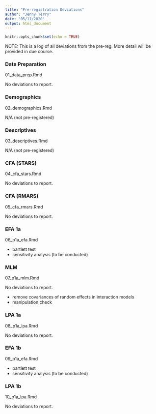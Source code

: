 ```yaml
---
title: "Pre-registration Deviations"
author: "Jenny Terry"
date: "05/11/2020"
output: html_document
---
```


```r
knitr::opts_chunk$set(echo = TRUE)
```

NOTE: This is a log of all deviations from the pre-reg. More detail will be provided in due course.

### Data Preparation

01_data_prep.Rmd

No deviations to report.

### Demographics

02_demographics.Rmd

N/A (not pre-registered)

### Descriptives

03_descriptives.Rmd

N/A (not pre-registered)

### CFA (STARS)

04_cfa_stars.Rmd

No deviations to report.

### CFA (RMARS)

05_cfa_rmars.Rmd

No deviations to report.

### EFA 1a

06_p1a_efa.Rmd

- bartlett test
- sensitivity analysis (to be conducted)

### MLM

07_p1a_mlm.Rmd

No deviations to report.

- remove covariances of random effects in interaction models 
- manipulation check

### LPA 1a

08_p1a_lpa.Rmd

No deviations to report.

### EFA 1b

09_p1a_efa.Rmd

- bartlett test
- sensitivity analysis (to be conducted)

### LPA 1b

10_p1a_lpa.Rmd

No deviations to report.
